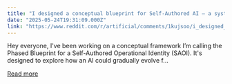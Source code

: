 ```yaml
---
title: "I designed a conceptual blueprint for Self-Authored AI — a system that could develop its own goals, identity, and ethical framework. I'd love your thoughts."
date: "2025-05-24T19:31:09.000Z"
link: "https://www.reddit.com/r/artificial/comments/1kujsoo/i_designed_a_conceptual_blueprint_for/"
---
```


Hey everyone,
 I've been working on a conceptual framework I’m calling the Phased Blueprint for a Self-Authored Operational Identity (SAOI). It's designed to explore how an AI could gradually evolve f...

[Read more](https://www.reddit.com/r/artificial/comments/1kujsoo/i_designed_a_conceptual_blueprint_for/)
